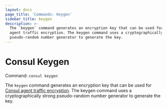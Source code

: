 ```yaml
---
layout: docs
page_title: 'Commands: Keygen'
sidebar_title: keygen
description: >-
  The `keygen` command generates an encryption key that can be used for Consul
  agent traffic encryption. The keygen command uses a cryptographically strong
  pseudo-random number generator to generate the key.
---
```


# Consul Keygen

Command: `consul keygen`

The `keygen` command generates an encryption key that can be used for
[Consul agent traffic encryption](/docs/agent/encryption).
The keygen command uses a cryptographically
strong pseudo-random number generator to generate the key.
